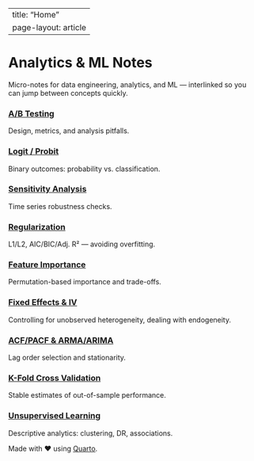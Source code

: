 
---
title: "Home"
page-layout: article
---

# Analytics & ML Notes

Micro-notes for data engineering, analytics, and ML — interlinked so you can jump between concepts quickly.

::: {.card-grid}
<div class="card">
<h3><a href="topics/ab_testing.qmd">A/B Testing</a></h3>
<p>Design, metrics, and analysis pitfalls.</p>
</div>
<div class="card">
<h3><a href="topics/logit_probit.qmd">Logit / Probit</a></h3>
<p>Binary outcomes: probability vs. classification.</p>
</div>
<div class="card">
<h3><a href="topics/sensitivity_analysis.qmd">Sensitivity Analysis</a></h3>
<p>Time series robustness checks.</p>
</div>
<div class="card">
<h3><a href="topics/regularization.qmd">Regularization</a></h3>
<p>L1/L2, AIC/BIC/Adj. R² — avoiding overfitting.</p>
</div>
<div class="card">
<h3><a href="topics/feature_importance.qmd">Feature Importance</a></h3>
<p>Permutation-based importance and trade-offs.</p>
</div>
<div class="card">
<h3><a href="topics/fixed_effects_iv.qmd">Fixed Effects & IV</a></h3>
<p>Controlling for unobserved heterogeneity, dealing with endogeneity.</p>
</div>
<div class="card">
<h3><a href="topics/acf_pacf.qmd">ACF/PACF & ARMA/ARIMA</a></h3>
<p>Lag order selection and stationarity.</p>
</div>
<div class="card">
<h3><a href="topics/kfold_cv.qmd">K-Fold Cross Validation</a></h3>
<p>Stable estimates of out-of-sample performance.</p>
</div>
<div class="card">
<h3><a href="topics/unsupervised_learning.qmd">Unsupervised Learning</a></h3>
<p>Descriptive analytics: clustering, DR, associations.</p>
</div>
:::

<div class="footer-note">
Made with ❤️ using <a href="https://quarto.org">Quarto</a>.
</div>
